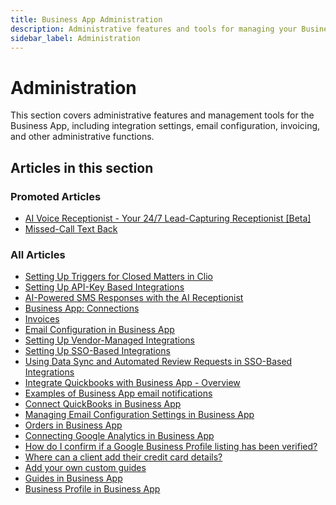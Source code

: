 ```yaml
---
title: Business App Administration
description: Administrative features and tools for managing your Business App
sidebar_label: Administration
---
```


# Administration

This section covers administrative features and management tools for the Business App, including integration settings, email configuration, invoicing, and other administrative functions.

## Articles in this section

### Promoted Articles
- [AI Voice Receptionist - Your 24/7 Lead-Capturing Receptionist [Beta]](./ai-voice-receptionist.mdx)
- [Missed-Call Text Back](./missed-call-text-back.mdx)

### All Articles
- [Setting Up Triggers for Closed Matters in Clio](./setting-up-triggers-for-closed-matters-in-clio.mdx)
- [Setting Up API-Key Based Integrations](./api-key-based-integrations.mdx)
- [AI-Powered SMS Responses with the AI Receptionist](./ai-powered-sms-responses.mdx)
- [Business App: Connections](./business-app-connections.mdx)
- [Invoices](./invoices.mdx)
- [Email Configuration in Business App](./email-configuration.mdx)
- [Setting Up Vendor-Managed Integrations](./setting-up-vendor-managed-integrations.mdx)
- [Setting Up SSO-Based Integrations](./setting-up-sso-integrations.mdx)
- [Using Data Sync and Automated Review Requests in SSO-Based Integrations](./using-data-sync-and-automated-review-requests.mdx)
- [Integrate Quickbooks with Business App - Overview](./quickbooks-integration.mdx)
- [Examples of Business App email notifications](./examples-of-business-app-email-notifications.mdx)
- [Connect QuickBooks in Business App](./connect-quickbooks.mdx)
- [Managing Email Configuration Settings in Business App](./email-configuration.mdx)
- [Orders in Business App](./orders.mdx)
- [Connecting Google Analytics in Business App](./connecting-google-analytics.mdx)
- [How do I confirm if a Google Business Profile listing has been verified?](./google-business-profile-verification.mdx)
- [Where can a client add their credit card details?](./client-credit-card-details.mdx)
- [Add your own custom guides](./add-your-own-custom-guides.mdx)
- [Guides in Business App](./guides-in-business-app.mdx)
- [Business Profile in Business App](./business-profile-in-business-app.mdx)